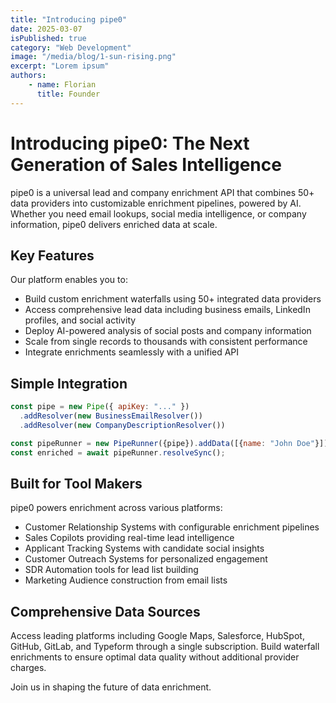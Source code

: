 ```yaml
---
title: "Introducing pipe0"
date: 2025-03-07
isPublished: true
category: "Web Development"
image: "/media/blog/1-sun-rising.png"
excerpt: "Lorem ipsum"
authors:
    - name: Florian
      title: Founder
---
```


# Introducing pipe0: The Next Generation of Sales Intelligence

pipe0 is a universal lead and company enrichment API that combines 50+ data providers into customizable 
enrichment pipelines, powered by AI. Whether you need email lookups, social media intelligence, or company 
information, pipe0 delivers enriched data at scale.

## Key Features

Our platform enables you to:
- Build custom enrichment waterfalls using 50+ integrated data providers
- Access comprehensive lead data including business emails, LinkedIn profiles, and social activity
- Deploy AI-powered analysis of social posts and company information
- Scale from single records to thousands with consistent performance
- Integrate enrichments seamlessly with a unified API

## Simple Integration

```javascript
const pipe = new Pipe({ apiKey: "..." }) 
  .addResolver(new BusinessEmailResolver())
  .addResolver(new CompanyDescriptionResolver())

const pipeRunner = new PipeRunner({pipe}).addData([{name: "John Doe"}]);
const enriched = await pipeRunner.resolveSync();
```

## Built for Tool Makers

pipe0 powers enrichment across various platforms:
- Customer Relationship Systems with configurable enrichment pipelines
- Sales Copilots providing real-time lead intelligence
- Applicant Tracking Systems with candidate social insights
- Customer Outreach Systems for personalized engagement
- SDR Automation tools for lead list building
- Marketing Audience construction from email lists

## Comprehensive Data Sources

Access leading platforms including Google Maps, Salesforce, HubSpot, GitHub, GitLab, and Typeform through a 
single subscription. Build waterfall enrichments to ensure optimal data quality without additional provider charges.

Join us in shaping the future of data enrichment.
